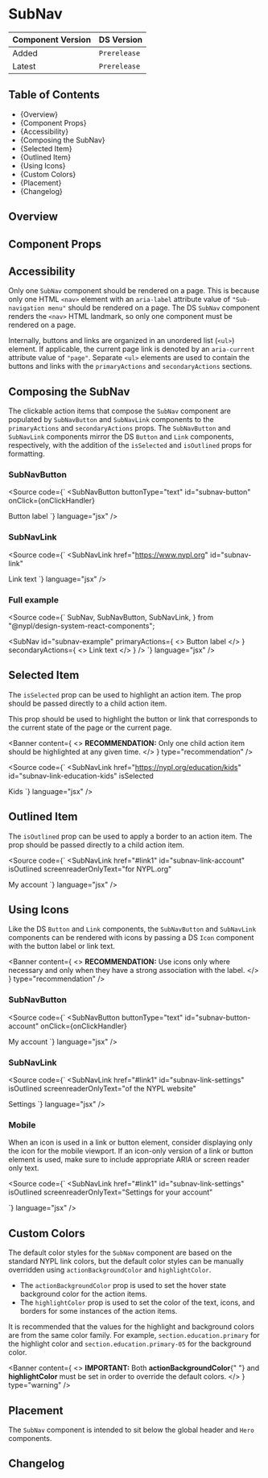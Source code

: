 

<Meta of={SubNavStories} />

# SubNav

| Component Version | DS Version   |
| ----------------- | ------------ |
| Added             | `Prerelease` |
| Latest            | `Prerelease` |

## Table of Contents

- {<Link href="#overview" target="_self">Overview</Link>}
- {<Link href="#component-props" target="_self">Component Props</Link>}
- {<Link href="#accessibility" target="_self">Accessibility</Link>}
- {<Link href="#composing-the-subnav" target="_self">Composing the SubNav</Link>}
- {<Link href="#selected-item" target="_self">Selected Item</Link>}
- {<Link href="#outlined-item" target="_self">Outlined Item</Link>}
- {<Link href="#using-icons" target="_self">Using Icons</Link>}
- {<Link href="#custom-colors" target="_self">Custom Colors</Link>}
- {<Link href="#placement" target="_self">Placement</Link>}
- {<Link href="#changelog" target="_self">Changelog</Link>}

## Overview

<Description of={SubNavStories} />

## Component Props

<Canvas of={SubNavStories.WithControls} />

<ArgTypes of={SubNavStories.WithControls} />

## Accessibility

Only one `SubNav` component should be rendered on a page. This is because only
one HTML `<nav>` element with an `aria-label` attribute value of
`"Sub-navigation menu"` should be rendered on a page. The DS `SubNav` component
renders the `<nav>` HTML landmark, so only one component must be rendered on a
page.

Internally, buttons and links are organized in an unordered list (`<ul>`)
element. If applicable, the current page link is denoted by an `aria-current`
attribute value of `"page"`. Separate `<ul>` elements are used to contain the
buttons and links with the `primaryActions` and `secondaryActions` sections.

## Composing the SubNav

The clickable action items that compose the `SubNav` component are populated by
`SubNavButton` and `SubNavLink` components to the `primaryActions` and
`secondaryActions` props. The `SubNavButton` and `SubNavLink` components mirror
the DS `Button` and `Link` components, respectively, with the addition of the
`isSelected` and `isOutlined` props for formatting.

### SubNavButton

<Source
  code={`
<SubNavButton
  buttonType="text"
  id="subnav-button"
  onClick={onClickHandler}
>
  Button label
</SubNavButton>
`}
  language="jsx"
/>

### SubNavLink

<Source
  code={`
<SubNavLink
  href="https://www.nypl.org"
  id="subnav-link"
>
  Link text
</SubNavLink>
`}
  language="jsx"
/>

### Full example

<Source
  code={`
  SubNav,
  SubNavButton,
  SubNavLink,
} from "@nypl/design-system-react-components";

<SubNav
  id="subnav-example"
  primaryActions={
    <>
      <SubNavButton
        buttonType="text"
        id="subnav-button"
        onClick={onClickHandler}
      >
        Button label
      </SubNavButton>
    </>
  }
  secondaryActions={
    <>
      <SubNavLink href="https://www.nypl.org" id="subnav-link">
        Link text
      </SubNavLink>
    </>
  }
/>
`} language="jsx" />

## Selected Item

The `isSelected` prop can be used to highlight an action item. The prop should
be passed directly to a child action item.

This prop should be used to highlight the button or link that corresponds to the
current state of the page or the current page.

<Banner
  content={
    <>
      <strong>RECOMMENDATION:</strong> Only one child action item should be
      highlighted at any given time.
    </>
  }
  type="recommendation"
/>

<Source
  code={`
<SubNavLink
  href="https://nypl.org/education/kids"
  id="subnav-link-education-kids"
  isSelected
>
  Kids
</SubNavLink>
`}
  language="jsx"
/>

<Canvas of={SubNavStories.SelectedItem} />

## Outlined Item

The `isOutlined` prop can be used to apply a border to an action item. The prop
should be passed directly to a child action item.

<Source
  code={`
<SubNavLink
  href="#link1"
  id="subnav-link-account"
  isOutlined
  screenreaderOnlyText="for NYPL.org"
>
  My account
</SubNavLink>
`}
  language="jsx"
/>

<Canvas of={SubNavStories.OutlinedItem} />

## Using Icons

Like the DS `Button` and `Link` components, the `SubNavButton` and `SubNavLink`
components can be rendered with icons by passing a DS `Icon` component with the
button label or link text.

<Banner
  content={
    <>
      <strong>RECOMMENDATION:</strong> Use icons only where necessary and only
      when they have a strong association with the label.
    </>
  }
  type="recommendation"
/>

### SubNavButton

<Source
  code={`
<SubNavButton
  buttonType="text"
  id="subnav-button-account"
  onClick={onClickHandler}
>
  <Icon
    name="actionIdentityFilled"
    size="medium"
  />
  My account
</SubNavLink>
`}
  language="jsx"
/>

### SubNavLink

<Source
  code={`
<SubNavLink
  href="#link1"
  id="subnav-link-settings"
  isOutlined
  screenreaderOnlyText="of the NYPL website"
>
  <Icon
    name="actionSettings"
    size="medium"
  />
  Settings
</SubNavLink>
`}
  language="jsx"
/>

<Canvas of={SubNavStories.UsingIcons} />

### Mobile

When an icon is used in a link or button element, consider displaying only the
icon for the mobile viewport. If an icon-only version of a link or button
element is used, make sure to include appropriate ARIA or screen reader only
text.

<Source
  code={`
<SubNavLink
  href="#link1"
  id="subnav-link-settings"
  isOutlined
  screenreaderOnlyText="Settings for your account"
>
  <Icon
    name="actionSettings"
    size="medium"
  />
</SubNavLink>
`}
  language="jsx"
/>

<Canvas of={SubNavStories.UsingIconsMobile} />

## Custom Colors

The default color styles for the `SubNav` component are based on the standard NYPL
link colors, but the default color styles can be manually overridden using
`actionBackgroundColor` and `highlightColor`.

- The `actionBackgroundColor` prop is used to set the hover state background
  color for the action items.
- The `highlightColor` prop is used to set the color of the text, icons, and
  borders for some instances of the action items.

It is recommended that the values for the highlight and background colors are
from the same color family. For example, `section.education.primary` for the
highlight color and `section.education.primary-05` for the background color.

<Banner
  content={
    <>
      <strong>IMPORTANT:</strong> Both <strong>actionBackgroundColor</strong>{" "}
      and <strong>highlightColor</strong> must be set in order to override the
      default colors.
    </>
  }
  type="warning"
/>

<Canvas of={SubNavStories.CustomColors} />

## Placement

The `SubNav` component is intended to sit below the global header and `Hero`
components.

<Canvas of={SubNavStories.Placement} />

## Changelog

<ComponentChangelogTable changelogData={changelogData} />
